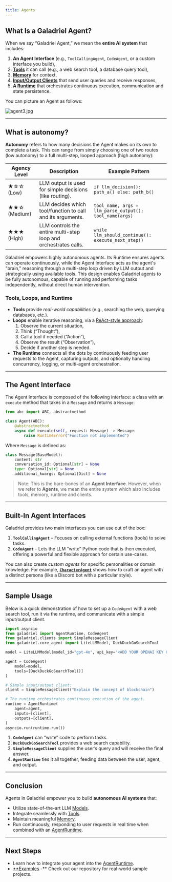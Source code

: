 ```yaml
---
title: Agents
---
```

## What Is a Galadriel Agent?

When we say “Galadriel Agent,” we mean the **entire AI system** that includes:

1. **An Agent Interface** (e.g., `ToolCallingAgent`, `CodeAgent`, or a custom interface you build),
2. [**Tools**](https://www.notion.so/Tools-In-Review-18f52f74d7f680c48c2ef61ab4afff12?pvs=21) it can call (e.g., a web search tool, a database query tool),
3. [**Memory**](https://www.notion.so/Memory-In-review-18c52f74d7f68070b0cad5ccb7e5b515?pvs=21) for context,
4. [**Input/Output Clients**](https://www.notion.so/Clients-in-review-19652f74d7f68041be7ec44585963dd9?pvs=21) that send user queries and receive responses,
5. **A [Runtime](https://www.notion.so/Agent-Runtime-In-Review-18c52f74d7f680439bcac34e51a0e811?pvs=21)** that orchestrates continuous execution, communication and state persistence.

You can picture an Agent as follows:

![agent3.jpg](attachment:406c6f2b-7530-444e-b9aa-4d4a42b7e7a7:agent3.jpg)

---

## What is autonomy?

**Autonomy** refers to how many decisions the Agent makes on its own to complete a task. This can range from simply choosing one of two routes (low autonomy) to a full multi-step, looped approach (high autonomy):

| Agency Level | Description | Example Pattern |
| --- | --- | --- |
| ★☆☆ (Low) | LLM output is used for simple decisions (like routing). | `if llm_decision(): path_a() else: path_b()` |
| ★★☆ (Medium) | LLM decides which tool/function to call and its arguments. | `tool_name, args = llm_parse_output(); tool_name(args)` |
| ★★★ (High) | LLM controls the entire multi-step loop and orchestrates calls. | `while llm_should_continue(): execute_next_step()` |

Galadriel empowers highly autonomous agents.  Its Runtime ensures agents can operate continuously, while the Agent Interface acts as the agent's "brain," reasoning through a multi-step loop driven by LLM output and strategically using available tools.  This design enables Galadriel agents to be fully autonomous, capable of running and performing tasks independently, without direct human intervention.

### Tools, Loops, and Runtime

- **Tools** provide *real-world capabilities* (e.g., searching the web, querying databases, etc.).
- **Loops** enable iterative reasoning, via a [ReAct-style approach](https://huggingface.co/papers/2210.03629):
    1. Observe the current situation,
    2. Think (“Thought”),
    3. Call a tool if needed (“Action”),
    4. Observe the result (“Observation”),
    5. Decide if another step is needed.
- **The Runtime** connects all the dots by continuously feeding user requests to the Agent, capturing outputs, and optionally handling concurrency, logging, or multi-agent orchestration.

---

## The Agent Interface

The Agent Interface is composed of the following interface: a class with an `execute` method that takes in a `Message` and returns a `Message`:

```python
from abc import ABC, abstractmethod

class Agent(ABC):
    @abstractmethod
    async def execute(self, request: Message) -> Message:
        raise RuntimeError("Function not implemented")
```

Where `Message` is defined as:

```python
class Message(BaseModel):
    content: str
    conversation_id: Optional[str] = None
    type: Optional[str] = None
    additional_kwargs: Optional[Dict] = None
```

> Note: This is the bare-bones of an **Agent Interface**. However, when we refer to **Agents**, we mean the entire system which also includes tools, memory, runtime and clients.
>

---

## Built-In Agent Interfaces

Galadriel provides two main interfaces you can use out of the box:

1. **`ToolCallingAgent`** – Focuses on calling external functions (tools) to solve tasks.
2. **`CodeAgent`** – Lets the LLM “write” Python code that is then executed, offering a powerful and flexible approach for certain use-cases.

You can also create *custom agents* for specific personalities or domain knowledge. For example, [**`CharacterAgent`**](https://github.com/galadriel-ai/galadriel/tree/main/examples/discord) shows how to craft an agent with a distinct persona (like a Discord bot with a particular style).

---

## Sample Usage

Below is a quick demonstration of how to set up a `CodeAgent` with a web search tool, run it via the runtime, and communicate with a simple input/output client.

```python
import asyncio
from galadriel import AgentRuntime, CodeAgent
from galadriel.clients import SimpleMessageClient
from galadriel.core_agent import LiteLLMModel, DuckDuckGoSearchTool

model = LiteLLMModel(model_id="gpt-4o", api_key="<ADD YOUR OPENAI KEY HERE>")

agent = CodeAgent(
    model=model,
    tools=[DuckDuckGoSearchTool()]
)

# Simple input/output client:
client = SimpleMessageClient("Explain the concept of blockchain")

# The runtime orchestrates continuous execution of the agent.
runtime = AgentRuntime(
    agent=agent,
    inputs=[client],
    outputs=[client],
)
asyncio.run(runtime.run())
```

1. **`CodeAgent`** can “write” code to perform tasks.
2. **`DuckDuckGoSearchTool`** provides a web search capability.
3. **`SimpleMessageClient`** supplies the user’s query and will receive the final answer.
4. **`AgentRuntime`** ties it all together, feeding data between the user, agent, and output.

---

## Conclusion

Agents in Galadriel empower you to build **autonomous AI systems** that:

- Utilize state-of-the-art LLM [Models](https://www.notion.so/Models-In-progress-18f52f74d7f6805b8ce0cb6b09beea77?pvs=21).
- Integrate seamlessly with [Tools](https://www.notion.so/Tools-In-Review-18f52f74d7f680c48c2ef61ab4afff12?pvs=21).
- Maintain meaningful [Memory](https://www.notion.so/Memory-In-review-18c52f74d7f68070b0cad5ccb7e5b515?pvs=21).
- Run continuously, responding to user requests in real time when combined with an [AgentRuntime](https://www.notion.so/Agent-Runtime-In-Review-18c52f74d7f680439bcac34e51a0e811?pvs=21).

---

## Next Steps

- Learn how to integrate your agent into the [AgentRuntime](https://www.notion.so/Agent-Runtime-In-Review-18c52f74d7f680439bcac34e51a0e811?pvs=21).
- [**Examples](https://github.com/galadriel-ai/galadriel/tree/main/examples) -** Check out our repository for real-world sample projects.